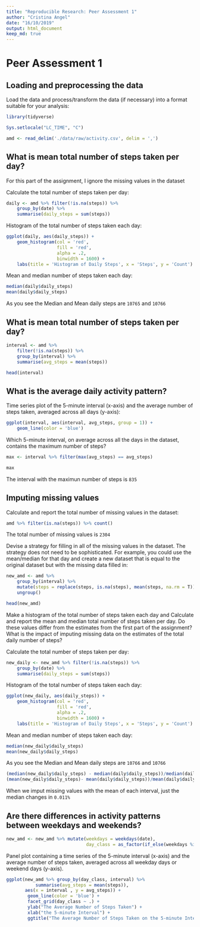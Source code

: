 ```yaml
---
title: "Reproducible Research: Peer Assessment 1"
author: "Cristina Angel"
date: "16/10/2019"
output: html_document
keep_md: true
---
```

# Peer Assessment 1

## Loading and preprocessing the data

Load the data and process/transform the data (if necessary) into a format suitable for your analysis:

```r
library(tidyverse)

Sys.setlocale("LC_TIME", "C")

amd <- read_delim('./data/raw/activity.csv', delim = ',')

```

## What is mean total number of steps taken per day?

For this part of the assignment, I ignore the missing values in the dataset

Calculate the total number of steps taken per day:

```r

daily <- amd %>% filter(!is.na(steps)) %>% 
    group_by(date) %>% 
    summarise(daily_steps = sum(steps))

```

Histogram of the total number of steps taken each day:

```r
ggplot(daily, aes(daily_steps)) +
    geom_histogram(col = 'red', 
                   fill = 'red', 
                   alpha = .2,
                   binwidth = 1600) + 
    labs(title = 'Histogram of Daily Steps', x = 'Steps', y = 'Count')

```

Mean and median number of steps taken each day:

```r
median(daily$daily_steps)
mean(daily$daily_steps)
```

As you see the Median and Mean daily steps are `10765` and `10766`

## What is mean total number of steps taken per day?

```r

interval <- amd %>% 
    filter(!is.na(steps)) %>% 
    group_by(interval) %>%
    summarise(avg_steps = mean(steps))

head(interval)

```

## What is the average daily activity pattern?

Time series plot of the 5-minute interval (x-axis) and the average number of steps taken, averaged across all days (y-axis):

```r

ggplot(interval, aes(interval, avg_steps, group = 1)) +
    geom_line(color = 'blue') 

```

Which 5-minute interval, on average across all the days in the dataset, contains the maximum number of steps?

```r

max <- interval %>% filter(max(avg_steps) == avg_steps)

max
```

The interval with the maximun number of steps is `835`

## Imputing missing values

Calculate and report the total number of missing values in the dataset:

```r

amd %>% filter(is.na(steps)) %>% count()

```
The total number of missing values is `2304`

Devise a strategy for filling in all of the missing values in the dataset. The strategy does not need to be sophisticated. For example, you could use the mean/median for that day and create a new dataset that is equal to the original dataset but with the missing data filled in:

```r
new_amd <- amd %>% 
    group_by(interval) %>% 
    mutate(steps = replace(steps, is.na(steps), mean(steps, na.rm = T))) %>% 
    ungroup()

head(new_amd)

```

Make a histogram of the total number of steps taken each day and Calculate and report the mean and median total number of steps taken per day. Do these values differ from the estimates from the first part of the assignment? What is the impact of imputing missing data on the estimates of the total daily number of steps?

Calculate the total number of steps taken per day:

```r

new_daily <- new_amd %>% filter(!is.na(steps)) %>% 
    group_by(date) %>% 
    summarise(daily_steps = sum(steps))

```

Histogram of the total number of steps taken each day:

```r

ggplot(new_daily, aes(daily_steps)) +
    geom_histogram(col = 'red', 
                   fill = 'red', 
                   alpha = .2,
                   binwidth = 1600) + 
    labs(title = 'Histogram of Daily Steps', x = 'Steps', y = 'Count')

```

Mean and median number of steps taken each day:

```r

median(new_daily$daily_steps)
mean(new_daily$daily_steps)

```

As you see the Median and Mean daily steps are `10766` and `10766`

```r

(median(new_daily$daily_steps) - median(daily$daily_steps))/median(daily$daily_steps)*100
(mean(new_daily$daily_steps)- mean(daily$daily_steps))/mean(daily$daily_steps)*100

```

When we imput missing values with the mean of each interval, just the median changes in `0.011%`


## Are there differences in activity patterns between weekdays and weekends?

```r

new_amd <- new_amd %>% mutate(weekdays = weekdays(date),
                              day_class = as_factor(if_else(weekdays %in% c('Saturday', 'Sunday'),'Weekend' ,'Weekday')))

```

Panel plot containing a time series of the 5-minute interval (x-axis) and the average number of steps taken, averaged across all weekday days or weekend days (y-axis). 

```r

ggplot(new_amd %>% group_by(day_class, interval) %>% 
           summarise(avg_steps = mean(steps)), 
       aes(x = interval , y = avg_steps)) + 
        geom_line(color = 'blue') +
        facet_grid(day_class ~ .) +
        ylab("The Average Number of Steps Taken") + 
        xlab("the 5-minute Interval") +
        ggtitle("The Average Number of Steps Taken on the 5-minute Interval") 
```
